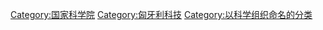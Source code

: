 {{Commonscat|Hungarian Academy of Sciences}}

[[Category:国家科学院|Category:国家科学院]]
[[Category:匈牙利科技|Category:匈牙利科技]]
[[Category:以科学组织命名的分类|Category:以科学组织命名的分类]]